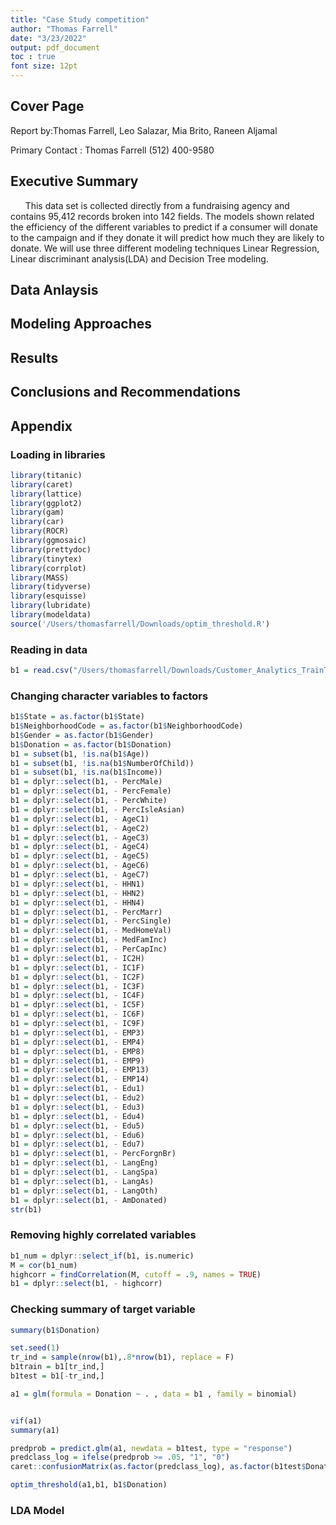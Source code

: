 ```yaml
---
title: "Case Study competition"
author: "Thomas Farrell"
date: "3/23/2022"
output: pdf_document
toc : true
font size: 12pt
---
```

## Cover Page

Report by:Thomas Farrell, Leo Salazar, Mia Brito, Raneen Aljamal


Primary Contact : Thomas Farrell (512) 400-9580

\newpage


## Executive Summary
|       This data set is collected directly from a fundraising agency and contains 95,412 records broken into 142 fields. The models shown related the efficiency of the different variables to predict if a consumer will donate to the campaign and if they donate it will predict how much they are likely to donate. We will use three different modeling techniques Linear Regression, Linear discriminant analysis(LDA) and Decision Tree modeling.

## Data Anlaysis



## Modeling Approaches



## Results



## Conclusions and Recommendations


\newpage

## Appendix

### Loading in libraries
```r
library(titanic)
library(caret)
library(lattice)
library(ggplot2)
library(gam)
library(car)
library(ROCR)
library(ggmosaic)
library(prettydoc)
library(tinytex)
library(corrplot)
library(MASS)
library(tidyverse)
library(esquisse)
library(lubridate)
library(modeldata)
source('/Users/thomasfarrell/Downloads/optim_threshold.R')

```


### Reading in data


```r
b1 = read.csv("/Users/thomasfarrell/Downloads/Customer_Analytics_TrainTest.csv", sep = ",")
```


### Changing character variables to factors

```r
b1$State = as.factor(b1$State)
b1$NeighborhoodCode = as.factor(b1$NeighborhoodCode)
b1$Gender = as.factor(b1$Gender)
b1$Donation = as.factor(b1$Donation)
b1 = subset(b1, !is.na(b1$Age))
b1 = subset(b1, !is.na(b1$NumberOfChild))
b1 = subset(b1, !is.na(b1$Income))
b1 = dplyr::select(b1, - PercMale)
b1 = dplyr::select(b1, - PercFemale)
b1 = dplyr::select(b1, - PercWhite)
b1 = dplyr::select(b1, - PercIsleAsian)
b1 = dplyr::select(b1, - AgeC1)
b1 = dplyr::select(b1, - AgeC2)
b1 = dplyr::select(b1, - AgeC3)
b1 = dplyr::select(b1, - AgeC4)
b1 = dplyr::select(b1, - AgeC5)
b1 = dplyr::select(b1, - AgeC6)
b1 = dplyr::select(b1, - AgeC7)
b1 = dplyr::select(b1, - HHN1)
b1 = dplyr::select(b1, - HHN2)
b1 = dplyr::select(b1, - HHN4)
b1 = dplyr::select(b1, - PercMarr)
b1 = dplyr::select(b1, - PercSingle)
b1 = dplyr::select(b1, - MedHomeVal)
b1 = dplyr::select(b1, - MedFamInc)
b1 = dplyr::select(b1, - PerCapInc)
b1 = dplyr::select(b1, - IC2H)
b1 = dplyr::select(b1, - IC1F)
b1 = dplyr::select(b1, - IC2F)
b1 = dplyr::select(b1, - IC3F)
b1 = dplyr::select(b1, - IC4F)
b1 = dplyr::select(b1, - IC5F)
b1 = dplyr::select(b1, - IC6F)
b1 = dplyr::select(b1, - IC9F)
b1 = dplyr::select(b1, - EMP3)
b1 = dplyr::select(b1, - EMP4)
b1 = dplyr::select(b1, - EMP8)
b1 = dplyr::select(b1, - EMP9)
b1 = dplyr::select(b1, - EMP13)
b1 = dplyr::select(b1, - EMP14)
b1 = dplyr::select(b1, - Edu1)
b1 = dplyr::select(b1, - Edu2)
b1 = dplyr::select(b1, - Edu3)
b1 = dplyr::select(b1, - Edu4)
b1 = dplyr::select(b1, - Edu5)
b1 = dplyr::select(b1, - Edu6)
b1 = dplyr::select(b1, - Edu7)
b1 = dplyr::select(b1, - PercForgnBr)
b1 = dplyr::select(b1, - LangEng)
b1 = dplyr::select(b1, - LangSpa)
b1 = dplyr::select(b1, - LangAs)
b1 = dplyr::select(b1, - LangOth)
b1 = dplyr::select(b1, - AmDonated)
str(b1)
```


### Removing highly correlated variables

```r
b1_num = dplyr::select_if(b1, is.numeric)
M = cor(b1_num)
highcorr = findCorrelation(M, cutoff = .9, names = TRUE)
b1 = dplyr::select(b1, - highcorr)
```




### Checking summary of target variable

```r
summary(b1$Donation)
```


```r
set.seed(1)
tr_ind = sample(nrow(b1),.8*nrow(b1), replace = F)
b1train = b1[tr_ind,]
b1test = b1[-tr_ind,]
```


```r
a1 = glm(formula = Donation ~ . , data = b1 , family = binomial)


vif(a1)
summary(a1)

predprob = predict.glm(a1, newdata = b1test, type = "response")
predclass_log = ifelse(predprob >= .05, "1", "0")
caret::confusionMatrix(as.factor(predclass_log), as.factor(b1test$Donation), positive = "1")

```


```r
optim_threshold(a1,b1, b1$Donation)
```





### LDA Model


```r

```


